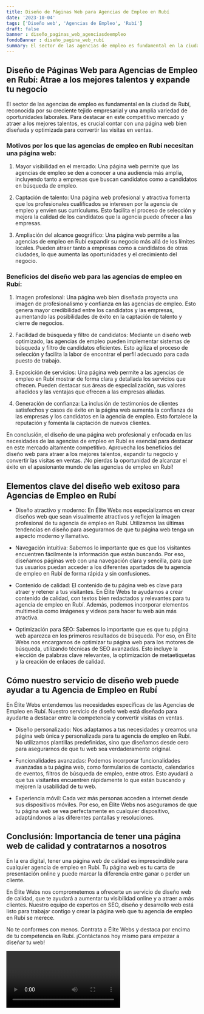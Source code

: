 ```yaml
---
title: Diseño de Páginas Web para Agencias de Empleo en Rubí
date: '2023-10-04'
tags: ['Diseño web', 'Agencias de Empleo', 'Rubí']
draft: false
banner : diseño_paginas_web_agenciasdeempleo
fondoBanner : diseño_pagina_web_rubí
summary: El sector de las agencias de empleo es fundamental en la ciudad de Rubí, reconocida por su creciente tejido empresarial y una amplia variedad de oportunidades laborales. Para destacar en este competitivo mercado y atraer a los mejores talentos, es crucial contar con una página web bien diseñada y optimizada para convertir las visitas en ventas.
---
```


## Diseño de Páginas Web para Agencias de Empleo en Rubí: Atrae a los mejores talentos y expande tu negocio

El sector de las agencias de empleo es fundamental en la ciudad de Rubí, reconocida por su creciente tejido empresarial y una amplia variedad de oportunidades laborales. Para destacar en este competitivo mercado y atraer a los mejores talentos, es crucial contar con una página web bien diseñada y optimizada para convertir las visitas en ventas.

### Motivos por los que las agencias de empleo en Rubí necesitan una página web:

1. Mayor visibilidad en el mercado: Una página web permite que las agencias de empleo se den a conocer a una audiencia más amplia, incluyendo tanto a empresas que buscan candidatos como a candidatos en búsqueda de empleo.

2. Captación de talento: Una página web profesional y atractiva fomenta que los profesionales cualificados se interesen por la agencia de empleo y envíen sus currículums. Esto facilita el proceso de selección y mejora la calidad de los candidatos que la agencia puede ofrecer a las empresas.

3. Ampliación del alcance geográfico: Una página web permite a las agencias de empleo en Rubí expandir su negocio más allá de los límites locales. Pueden atraer tanto a empresas como a candidatos de otras ciudades, lo que aumenta las oportunidades y el crecimiento del negocio.

### Beneficios del diseño web para las agencias de empleo en Rubí:

1. Imagen profesional: Una página web bien diseñada proyecta una imagen de profesionalismo y confianza en las agencias de empleo. Esto genera mayor credibilidad entre los candidatos y las empresas, aumentando las posibilidades de éxito en la captación de talento y cierre de negocios.

2. Facilidad de búsqueda y filtro de candidatos: Mediante un diseño web optimizado, las agencias de empleo pueden implementar sistemas de búsqueda y filtro de candidatos eficientes. Esto agiliza el proceso de selección y facilita la labor de encontrar el perfil adecuado para cada puesto de trabajo.

3. Exposición de servicios: Una página web permite a las agencias de empleo en Rubí mostrar de forma clara y detallada los servicios que ofrecen. Pueden destacar sus áreas de especialización, sus valores añadidos y las ventajas que ofrecen a las empresas aliadas.

4. Generación de confianza: La inclusión de testimonios de clientes satisfechos y casos de éxito en la página web aumenta la confianza de las empresas y los candidatos en la agencia de empleo. Esto fortalece la reputación y fomenta la captación de nuevos clientes.

En conclusión, el diseño de una página web profesional y enfocada en las necesidades de las agencias de empleo en Rubí es esencial para destacar en este mercado altamente competitivo. Aprovecha los beneficios del diseño web para atraer a los mejores talentos, expandir tu negocio y convertir las visitas en ventas. ¡No pierdas la oportunidad de alcanzar el éxito en el apasionante mundo de las agencias de empleo en Rubí!

<GifSeo />

<Cta />

## Elementos clave del diseño web exitoso para Agencias de Empleo en Rubí

- Diseño atractivo y moderno: En Élite Webs nos especializamos en crear diseños web que sean visualmente atractivos y reflejen la imagen profesional de tu agencia de empleo en Rubí. Utilizamos las últimas tendencias en diseño para asegurarnos de que tu página web tenga un aspecto moderno y llamativo.

- Navegación intuitiva: Sabemos lo importante que es que los visitantes encuentren fácilmente la información que están buscando. Por eso, diseñamos páginas web con una navegación clara y sencilla, para que tus usuarios puedan acceder a los diferentes apartados de tu agencia de empleo en Rubí de forma rápida y sin confusiones.

- Contenido de calidad: El contenido de tu página web es clave para atraer y retener a tus visitantes. En Élite Webs te ayudamos a crear contenido de calidad, con textos bien redactados y relevantes para tu agencia de empleo en Rubí. Además, podemos incorporar elementos multimedia como imágenes y videos para hacer tu web aún más atractiva.

- Optimización para SEO: Sabemos lo importante que es que tu página web aparezca en los primeros resultados de búsqueda. Por eso, en Élite Webs nos encargamos de optimizar tu página web para los motores de búsqueda, utilizando técnicas de SEO avanzadas. Esto incluye la elección de palabras clave relevantes, la optimización de metaetiquetas y la creación de enlaces de calidad.

## Cómo nuestro servicio de diseño web puede ayudar a tu Agencia de Empleo en Rubí

En Élite Webs entendemos las necesidades específicas de las Agencias de Empleo en Rubí. Nuestro servicio de diseño web está diseñado para ayudarte a destacar entre la competencia y convertir visitas en ventas.

- Diseño personalizado: Nos adaptamos a tus necesidades y creamos una página web única y personalizada para tu agencia de empleo en Rubí. No utilizamos plantillas predefinidas, sino que diseñamos desde cero para asegurarnos de que tu web sea verdaderamente original.

- Funcionalidades avanzadas: Podemos incorporar funcionalidades avanzadas a tu página web, como formularios de contacto, calendarios de eventos, filtros de búsqueda de empleo, entre otros. Esto ayudará a que tus visitantes encuentren rápidamente lo que están buscando y mejoren la usabilidad de tu web.

- Experiencia móvil: Cada vez más personas acceden a internet desde sus dispositivos móviles. Por eso, en Élite Webs nos aseguramos de que tu página web se vea perfectamente en cualquier dispositivo, adaptándonos a las diferentes pantallas y resoluciones.

## Conclusión: Importancia de tener una página web de calidad y contratarnos a nosotros

En la era digital, tener una página web de calidad es imprescindible para cualquier agencia de empleo en Rubí. Tu página web es tu carta de presentación online y puede marcar la diferencia entre ganar o perder un cliente.

En Élite Webs nos comprometemos a ofrecerte un servicio de diseño web de calidad, que te ayudará a aumentar tu visibilidad online y a atraer a más clientes. Nuestro equipo de expertos en SEO, diseño y desarrollo web está listo para trabajar contigo y crear la página web que tu agencia de empleo en Rubí se merece.

No te conformes con menos. Contrata a Élite Webs y destaca por encima de tu competencia en Rubí. ¡Contáctanos hoy mismo para empezar a diseñar tu web!

<Video />

<CtaBot job='Agencias de Empleo' city='Rubí'/>

<Gmaps query='Rubí+españa+maps' />
